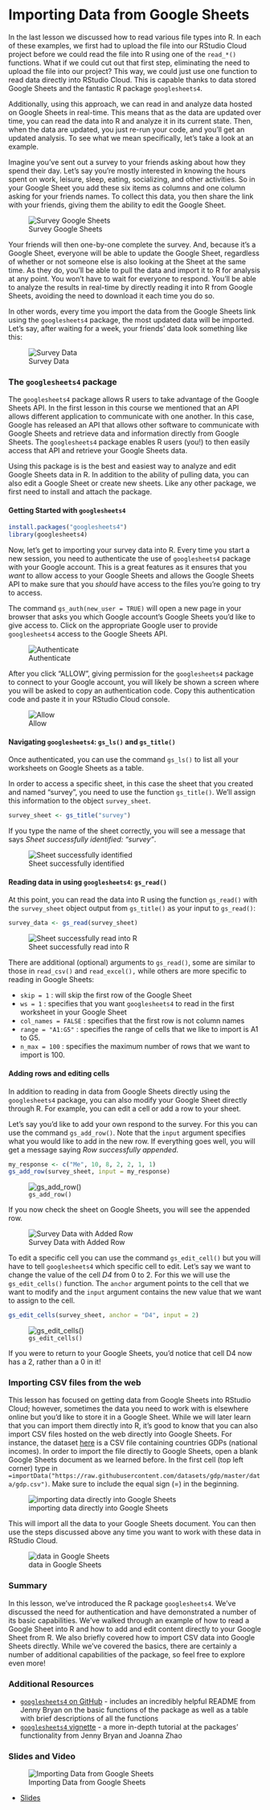 # Importing Data from Google Sheets

In the last lesson we discussed how to read various file types into R. In each of these examples, we first had to upload the file into our RStudio Cloud project before we could read the file into R using one of the `read_*()` functions. What if we could cut out that first step, eliminating the need to upload the file into our project? This way, we could just use one function to read data directly into RStudio Cloud. This is capable thanks to data stored Google Sheets and the fantastic R package `googlesheets4`.

Additionally, using this approach, we can read in and analyze data hosted on Google Sheets in real-time. This means that as the data are updated over time, you can read the data into R and analyze it in its current state. Then, when the data are updated, you just re-run your code, and you'll get an updated analysis. To see what we mean specifically, let's take a look at an example.

Imagine you've sent out a survey to your friends asking about how they spend their day. Let's say you're mostly interested in knowing the hours spent on work, leisure, sleep, eating, socializing, and other activities. So in your Google Sheet you add these six items as columns and one column asking for your friends names. To collect this data, you then share the link with your friends, giving them the ability to edit the Google Sheet.


![Survey Google Sheets](https://docs.google.com/presentation/d/1BtZv6mbC0ufQASlkWjdnXY1MQKVsC3Mo0rGmzfMadyA/export/png?id=1BtZv6mbC0ufQASlkWjdnXY1MQKVsC3Mo0rGmzfMadyA&pageid=g2bfdb07292_0_151)

Your friends will then one-by-one complete the survey. And, because it's a Google Sheet, everyone will be able to update the Google Sheet, regardless of whether or not someone else is also looking at the Sheet at the same time. As they do, you'll be able to pull the data and import it to R for analysis at any point. You won't have to wait for everyone to respond. You'll be able to analyze the results in real-time by directly reading it into R from Google Sheets, avoiding  the need to download it each time you do so.

In other words, every time you import the data from the Google Sheets link using the `googlesheets4` package, the most updated data will be imported. Let's say, after waiting for a week, your friends' data look something like this:


![Survey Data](https://docs.google.com/presentation/d/1BtZv6mbC0ufQASlkWjdnXY1MQKVsC3Mo0rGmzfMadyA/export/png?id=1BtZv6mbC0ufQASlkWjdnXY1MQKVsC3Mo0rGmzfMadyA&pageid=g398ce98dcf_0_1)

### The `googlesheets4` package

The `googlesheets4` package allows R users to take advantage of the Google Sheets API. In the first lesson in this course we mentioned that an API allows different application to communicate with one another. In this case, Google has released an API that allows other software to communicate with Google Sheets and retrieve data and information directly from Google Sheets. The `googlesheets4` package enables R users (you!) to then easily access that API and retrieve your Google Sheets data.

Using this package is is the best and easiest way to analyze and edit Google Sheets data in R. In addition to the ability of pulling data, you can also edit a Google Sheet or create new sheets. Like any other package, we first need to install and attach the package.

#### Getting Started with `googlesheets4`

```r
install.packages("googlesheets4")
library(googlesheets4)
```

Now, let's get to importing your survey data into R. Every time you start a new session, you need to authenticate the use of `googlesheets4` package with your Google account. This is a great features as it ensures that you *want* to allow access to your Google Sheets and allows the Google Sheets API to make sure that you *should* have access to the files you're going to try to access.

The command `gs_auth(new_user = TRUE)` will open a new page in your browser that asks you which Google account's Google Sheets you'd like to give access to. Click on the appropriate Google user to provide `googlesheets4` access to the Google Sheets API.


![Authenticate](https://docs.google.com/presentation/d/1BtZv6mbC0ufQASlkWjdnXY1MQKVsC3Mo0rGmzfMadyA/export/png?id=1BtZv6mbC0ufQASlkWjdnXY1MQKVsC3Mo0rGmzfMadyA&pageid=g3d555bce3d_0_4)

After you click "ALLOW", giving permission for the `googlesheets4` package to connect to your Google account, you will likely be shown a screen where you will be asked to copy an authentication code. Copy this authentication code and paste it in your RStudio Cloud console.


![Allow](https://docs.google.com/presentation/d/1BtZv6mbC0ufQASlkWjdnXY1MQKVsC3Mo0rGmzfMadyA/export/png?id=1BtZv6mbC0ufQASlkWjdnXY1MQKVsC3Mo0rGmzfMadyA&pageid=g3d555bce3d_0_12)

#### Navigating `googlesheets4`: `gs_ls()` and `gs_title()`

Once authenticated, you can use the command `gs_ls()` to list all your worksheets on Google Sheets as a table.

In order to access a specific sheet, in this case the sheet that you created and named "survey", you need to use the function `gs_title()`. We'll assign this information to the object `survey_sheet`.

```r
survey_sheet <- gs_title("survey")
```

If you type the name of the sheet correctly, you will see a message that says *Sheet successfully identified: "survey"*.


![Sheet successfully identified](https://docs.google.com/presentation/d/1BtZv6mbC0ufQASlkWjdnXY1MQKVsC3Mo0rGmzfMadyA/export/png?id=1BtZv6mbC0ufQASlkWjdnXY1MQKVsC3Mo0rGmzfMadyA&pageid=g3d555bce3d_0_23)


#### Reading data in using `googlesheets4`: `gs_read()`

At this point, you can read the data into R using the function `gs_read()` with the `survey_sheet` object output from `gs_title()` as your input to `gs_read()`:

```r
survey_data <- gs_read(survey_sheet)
```


![Sheet successfully read into R](https://docs.google.com/presentation/d/1BtZv6mbC0ufQASlkWjdnXY1MQKVsC3Mo0rGmzfMadyA/export/png?id=1BtZv6mbC0ufQASlkWjdnXY1MQKVsC3Mo0rGmzfMadyA&pageid=g3d555bce3d_0_28)

There are additional (optional) arguments to `gs_read()`, some are similar to those in `read_csv()` and `read_excel(),` while others are more specific to reading in Google Sheets:

* `skip = 1` : will skip the first row of the Google Sheet
* `ws = 1` : specifies that you want `googlesheets4` to read in the first worksheet in your Google Sheet
* `col_names = FALSE` : specifies that the first row is not column names
* `range = "A1:G5"` : specifies the range of cells that we like to import is A1 to G5.
* `n_max = 100` : specifies the maximum number of rows that we want to import is 100.

#### Adding rows and editing cells

In addition to reading in data from Google Sheets directly using the `googlesheets4` package, you can also modify your Google Sheet directly through R. For example, you can edit a cell or add a row to your sheet.

Let's say you'd like to add your own respond to the survey. For this you can use the command `gs_add_row()`. Note that the `input` argument specifies what you would like to add in the new row. If everything goes well, you will get a message saying *Row successfully appended*.

```r
my_response <- c("Me", 10, 8, 2, 2, 1, 1)
gs_add_row(survey_sheet, input = my_response)
```


![`gs_add_row()`](https://docs.google.com/presentation/d/1BtZv6mbC0ufQASlkWjdnXY1MQKVsC3Mo0rGmzfMadyA/export/png?id=1BtZv6mbC0ufQASlkWjdnXY1MQKVsC3Mo0rGmzfMadyA&pageid=g398ce98dcf_0_18)


If you now check the sheet on Google Sheets, you will see the appended row.


![Survey Data with Added Row](https://docs.google.com/presentation/d/1BtZv6mbC0ufQASlkWjdnXY1MQKVsC3Mo0rGmzfMadyA/export/png?id=1BtZv6mbC0ufQASlkWjdnXY1MQKVsC3Mo0rGmzfMadyA&pageid=g398ce98dcf_0_23)


To edit a specific cell you can use the command `gs_edit_cell()` but you will have to tell `googlesheets4` which specific cell to edit. Let's say we want to change the value of the cell *D4* from 0 to 2. For this we will use the `gs_edit_cells()` function. The `anchor` argument points to the cell that we want to modify and the `input` argument contains the new value that we want to assign to the cell.

```r
gs_edit_cells(survey_sheet, anchor = "D4", input = 2)
```


![`gs_edit_cells()`](https://docs.google.com/presentation/d/1BtZv6mbC0ufQASlkWjdnXY1MQKVsC3Mo0rGmzfMadyA/export/png?id=1BtZv6mbC0ufQASlkWjdnXY1MQKVsC3Mo0rGmzfMadyA&pageid=g398ce98dcf_0_29)

If you were to return to your Google Sheets, you'd notice that cell D4 now has a 2, rather than a 0 in it!

### Importing CSV files from the web

This lesson has focused on getting data from Google Sheets into RStudio Cloud; however, sometimes the data you need to work with is elsewhere online but you'd like to store it in a Google Sheet. While we will later learn that you can import them directly into R, it's good to know that you can also import CSV files hosted on the web directly into Google Sheets. For instance, the dataset [here](https://raw.githubusercontent.com/datasets/gdp/master/data/gdp.csv) is a CSV file containing countries GDPs (national incomes). In order to import the file directly to Google Sheets, open a blank Google Sheets document as we learned before. In the first cell (top left corner) type in `=importData("https://raw.githubusercontent.com/datasets/gdp/master/data/gdp.csv")`. Make sure to include the equal sign (=) in the beginning.


![importing data directly into Google Sheets](https://docs.google.com/presentation/d/1BtZv6mbC0ufQASlkWjdnXY1MQKVsC3Mo0rGmzfMadyA/export/png?id=1BtZv6mbC0ufQASlkWjdnXY1MQKVsC3Mo0rGmzfMadyA&pageid=g3d79cb939b_0_4)

This will import all the data to your Google Sheets document. You can then use the steps discussed above any time you want to work with these data in RStudio Cloud.


![data in Google Sheets](https://docs.google.com/presentation/d/1BtZv6mbC0ufQASlkWjdnXY1MQKVsC3Mo0rGmzfMadyA/export/png?id=1BtZv6mbC0ufQASlkWjdnXY1MQKVsC3Mo0rGmzfMadyA&pageid=g3d79cb939b_0_0)

### Summary

In this lesson, we've introduced the R package `googlesheets4`. We've discussed the need for authentication and have demonstrated a number of its basic capabilities. We've walked through an example of how to read a Google Sheet into R and how to add and edit content directly to your Google Sheet from R. We also briefly covered how to import CSV data into Google Sheets directly. While we've covered the basics, there are certainly a number of additional capabilities of the package, so feel free to explore even more!

### Additional Resources

* [`googlesheets4` on GitHub](https://github.com/jennybc/googlesheets4) - includes an incredibly helpful README from Jenny Bryan on the basic functions of the package as well as a table with brief descriptions of all the functions
* [`googlesheets4` vignette](https://cran.r-project.org/web/packages/googlesheets4/vignettes/basic-usage.html) - a more in-depth tutorial at the packages' functionality from Jenny Bryan and Joanna Zhao


### Slides and Video

![Importing Data from Google Sheets](https://www.youtube.com/watch?v=U3MP1QVLL4Q)

* [Slides](https://docs.google.com/presentation/d/1BtZv6mbC0ufQASlkWjdnXY1MQKVsC3Mo0rGmzfMadyA/edit?usp=sharing)
